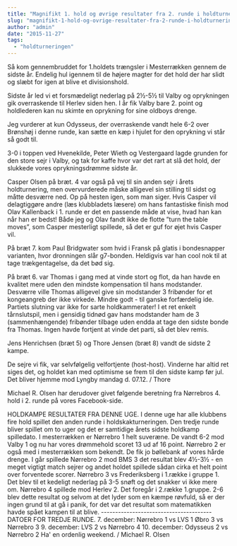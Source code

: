 ```yaml
---
title: "Magnifikt 1. hold og øvrige resultater fra 2. runde i holdturneringen"
slug: "magnifikt-1-hold-og-ovrige-resultater-fra-2-runde-i-holdturneringen"
author: "admin"
date: "2015-11-27"
tags: 
  - "holdturneringen"
---
```


Så kom gennembruddet for 1.holdets trængsler i Mesterrækken gennem de sidste år. Endelig hul igennem til de højere magter for det hold der har slidt og slæbt for igen at blive et divisionshold.

Sidste år led vi et forsmædeligt nederlag på 2½-5½ til Valby og oprykningen gik overraskende til Herlev siden hen. I år fik Valby bare 2. point og holdlederen kan nu skimte en oprykning for sine oldboys drenge.

Jeg vurderer at kun Odysseus, der overraskende vandt hele 6-2 over Brønshøj i denne runde, kan sætte en kæp i hjulet for den oprykning vi står så godt til.

3-0 i toppen ved Hvenekilde, Peter Wieth og Vestergaard lagde grunden for den store sejr i Valby, og tak for kaffe hvor var det rart at slå det hold, der slukkede vores oprykningsdrømme sidste år.

Casper Olsen på bræt. 4 var også på vej til sin anden sejr i årets holdturnering, men overvurderede måske alligevel sin stilling til sidst og måtte desværre ned. Op på hesten igen, som man siger. Hvis Casper vil delagtiggøre andre (læs klubbladets læsere) om hans fantastiske finish mod Olav Kallenback i 1. runde er det en passende måde at vise, hvad han kan når han er bedst! Både jeg og Olav fandt ikke de flotte ”turn the table moves”, som Casper mesterligt spillede, så det er guf for øjet hvis Casper vil.

På bræt 7. kom Paul Bridgwater som hvid i Fransk på glatis i bondesnapper varianten, hvor dronningen slår g7-bonden. Heldigvis var han cool nok til at tage trækgentagelse, da det bød sig.

På bræt 6. var Thomas i gang med at vinde stort og flot, da han havde en kvalitet mere uden den mindste kompensation til hans modstander. Desværre ville Thomas alligevel give sin modstander 3 fribønder for et kongeangreb der ikke virkede. Mindre godt - til ganske forfærdelig ide. Partiets slutning var ikke for sarte holdkammerater! I et ret enkelt tårnslutspil, men i gensidig tidnød gav hans modstander ham de 3 (sammenhængende) fribønder tilbage uden endda at tage den sidste bonde fra Thomas. Ingen havde fortjent at vinde det parti, så det blev remis.

Jens Henrichsen (bræt 5) og Thore Jensen (bræt 8) vandt de sidste 2 kampe.

De sejre vi fik, var selvfølgelig velfortjente (host-host). Vinderne har altid ret siges det, og holdet kan med optimisme se frem til den sidste kamp før jul. Det bliver hjemme mod Lyngby mandag d. 07.12. / Thore

Michael R. Olsen har derudover givet følgende beretning fra Nørrebros 4. hold i 2. runde på vores Facebook-side.

HOLDKAMPE RESULTATER FRA DENNE UGE. I denne uge har alle klubbens fire hold spillet den anden runde i holdskakturneringen. Den tredje runde bliver spillet om to uger og det er samtidige årets sidste holdkamp spilledato. I mesterrækken er Nørrebro 1 helt suveræne. De vandt 6-2 mod Valby 1 og nu har vores drømmehold scoret 13 ud af 16 point. Nørrebro 2 er også med i mesterrækken som bekendt. De fik jo bøllebank af vores hårde drenge. I går spillede Nørrebro 2 mod BMS 3 det resultat blev 4½-3½ - en meget vigtigt match sejrer og andet holdet spillede sådan cirka et helt point over forventede scorer. Nørrebro 3 vs Frederiksberg i 1.række i gruppe 1. Det blev til et kedeligt nederlag på 3-5 snøft og det snakker vi ikke mere om. Nørrebro 4 spillede mod Herlev 2. Det foregår i 2.række 1.gruppe. 2-6 blev dette resultat og selvom at det lyder som en kæmpe røvfuld, så er der ingen grund til at gå i panik, for det var det resultat som matematikken havde spået kampen til at blive. --------------------------------------- DATOER FOR TREDJE RUNDE. 7. december: Nørrebro 1 vs LVS 1 Øbro 3 vs Nørrebro 3 9. december: LVS 2 vs Nørrebro 4 10. december: Odysseus 2 vs Nørrebro 2 Ha' en ordenlig weekend. / Michael R. Olsen

